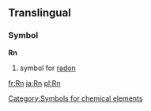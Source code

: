 ==Translingual==
===Symbol===
'''Rn'''
#{{chemistry}} symbol for [[radon]]
[[Category:Symbols for chemical elements]]

[[fr:Rn]]
[[ja:Rn]]
[[pl:Rn]]